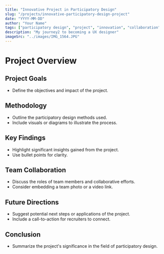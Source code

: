 ```yaml
---
title: "Innovative Project in Participatory Design"
slug: "/projects/innovative-participatory-design-project"
date: "YYYY-MM-DD"
author: "Your Name"
tags: ["participatory design", "project", "innovation", "collaboration"]
description: "My journey2 to becoming a UX designer"
imageSrc: "../images/IMG_1564.JPG"
---
```


# Project Overview

## Project Goals

- Define the objectives and impact of the project.

## Methodology

- Outline the participatory design methods used.
- Include visuals or diagrams to illustrate the process.

## Key Findings

- Highlight significant insights gained from the project.
- Use bullet points for clarity.

## Team Collaboration

- Discuss the roles of team members and collaborative efforts.
- Consider embedding a team photo or a video link.

## Future Directions

- Suggest potential next steps or applications of the project.
- Include a call-to-action for recruiters to connect.

## Conclusion

- Summarize the project's significance in the field of participatory design.
